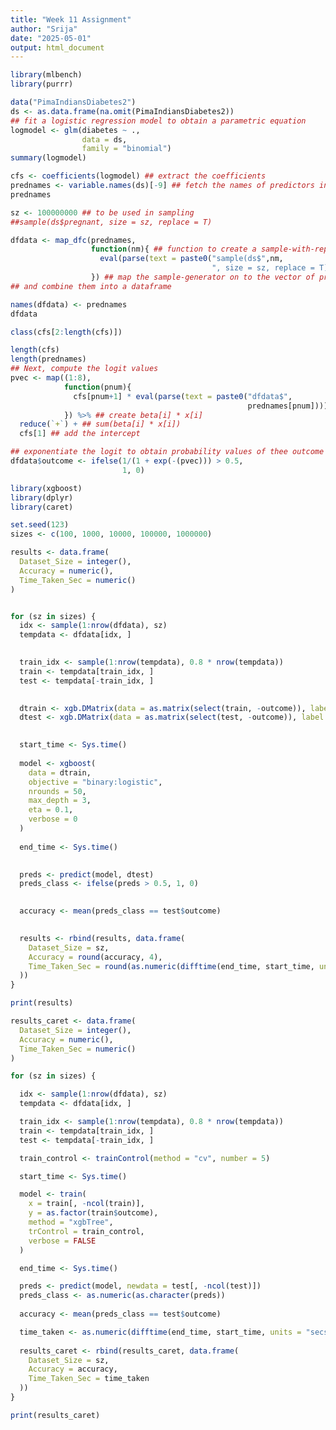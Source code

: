 ---
title: "Week 11 Assignment"
author: "Srija"
date: "2025-05-01"
output: html_document
---


```{r}
library(mlbench)
library(purrr)

data("PimaIndiansDiabetes2")
ds <- as.data.frame(na.omit(PimaIndiansDiabetes2))
## fit a logistic regression model to obtain a parametric equation
logmodel <- glm(diabetes ~ .,
                data = ds,
                family = "binomial")
summary(logmodel)

cfs <- coefficients(logmodel) ## extract the coefficients
prednames <- variable.names(ds)[-9] ## fetch the names of predictors in a vector
prednames

sz <- 100000000 ## to be used in sampling
##sample(ds$pregnant, size = sz, replace = T)

dfdata <- map_dfc(prednames,
                  function(nm){ ## function to create a sample-with-replacement for each pred.
                    eval(parse(text = paste0("sample(ds$",nm,
                                             ", size = sz, replace = T)")))
                  }) ## map the sample-generator on to the vector of predictors
## and combine them into a dataframe

names(dfdata) <- prednames
dfdata

class(cfs[2:length(cfs)])

length(cfs)
length(prednames)
## Next, compute the logit values
pvec <- map((1:8),
            function(pnum){
              cfs[pnum+1] * eval(parse(text = paste0("dfdata$",
                                                     prednames[pnum])))
            }) %>% ## create beta[i] * x[i]
  reduce(`+`) + ## sum(beta[i] * x[i])
  cfs[1] ## add the intercept

## exponentiate the logit to obtain probability values of thee outcome variable
dfdata$outcome <- ifelse(1/(1 + exp(-(pvec))) > 0.5,
                         1, 0)
```


```{r}
library(xgboost)
library(dplyr)
library(caret)

set.seed(123)
sizes <- c(100, 1000, 10000, 100000, 1000000)

results <- data.frame(
  Dataset_Size = integer(),
  Accuracy = numeric(),
  Time_Taken_Sec = numeric()
)


for (sz in sizes) {
  idx <- sample(1:nrow(dfdata), sz)
  tempdata <- dfdata[idx, ]
  

  train_idx <- sample(1:nrow(tempdata), 0.8 * nrow(tempdata))
  train <- tempdata[train_idx, ]
  test <- tempdata[-train_idx, ]
  

  dtrain <- xgb.DMatrix(data = as.matrix(select(train, -outcome)), label = train$outcome)
  dtest <- xgb.DMatrix(data = as.matrix(select(test, -outcome)), label = test$outcome)
  

  start_time <- Sys.time()
  
  model <- xgboost(
    data = dtrain,
    objective = "binary:logistic",
    nrounds = 50,
    max_depth = 3,
    eta = 0.1,
    verbose = 0
  )
  
  end_time <- Sys.time()
  

  preds <- predict(model, dtest)
  preds_class <- ifelse(preds > 0.5, 1, 0)
  

  accuracy <- mean(preds_class == test$outcome)
  

  results <- rbind(results, data.frame(
    Dataset_Size = sz,
    Accuracy = round(accuracy, 4),
    Time_Taken_Sec = round(as.numeric(difftime(end_time, start_time, units = "secs")), 2)
  ))
}

print(results)
```

```{r}
results_caret <- data.frame(
  Dataset_Size = integer(),
  Accuracy = numeric(),
  Time_Taken_Sec = numeric()
)

for (sz in sizes) {

  idx <- sample(1:nrow(dfdata), sz)
  tempdata <- dfdata[idx, ]

  train_idx <- sample(1:nrow(tempdata), 0.8 * nrow(tempdata))
  train <- tempdata[train_idx, ]
  test <- tempdata[-train_idx, ]

  train_control <- trainControl(method = "cv", number = 5)

  start_time <- Sys.time()

  model <- train(
    x = train[, -ncol(train)],
    y = as.factor(train$outcome),
    method = "xgbTree",
    trControl = train_control,
    verbose = FALSE
  )

  end_time <- Sys.time()

  preds <- predict(model, newdata = test[, -ncol(test)])
  preds_class <- as.numeric(as.character(preds))
  
  accuracy <- mean(preds_class == test$outcome)

  time_taken <- as.numeric(difftime(end_time, start_time, units = "secs"))
  
  results_caret <- rbind(results_caret, data.frame(
    Dataset_Size = sz,
    Accuracy = accuracy,
    Time_Taken_Sec = time_taken
  ))
}

print(results_caret)
```

